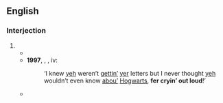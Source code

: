 ==English==

===Interjection===
{{en-interj|head=[[for]] [[cryin']] [[out loud]]}}

# {{eye dialect of|for crying out loud|lang=en}}
#* {{quote-text|year=1940|author=Richard John Dinsmore|title="Hoss" Doctor|page=302|passage="'''For cryin' out loud'''!" from Hamilton. "Look Doc, that damned calf is still alive."}}
#* '''1997''', {{w|J.K. Rowling}}, ''{{w|Harry Potter and the Philosopher's Stone}}'', iv:
#*: ‘I knew [[yeh]] weren’t [[gettin'|gettin’]] [[yer]] letters but I never thought [[yeh]] wouldn’t even know [[about|abou’]] [[Hogwarts]], '''fer cryin’ out loud'''!’
#* {{quote-text|year=1999|author=Tom Hanley|title=Flyboys|page=25|passage=Then, why not pray to the trees, '''for cryin' out loud''', and next, the dumb birds?}}